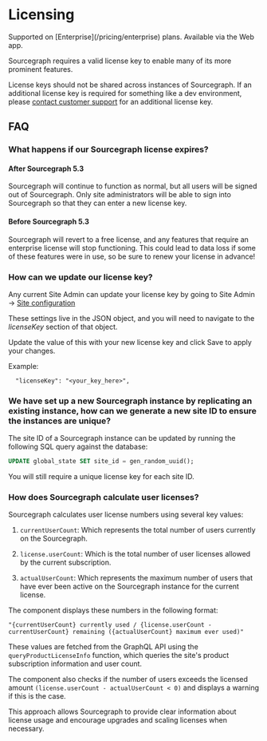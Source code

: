 # Licensing

<TierCallout>
  Supported on [Enterprise](/pricing/enterprise) plans.
  <user>
    Available via the Web app.
  </user>
</TierCallout>

Sourcegraph requires a valid license key to enable many of its more prominent features.

License keys should not be shared across instances of Sourcegraph. If an additional license key is required for something like a dev environment, please [contact customer support](https://about.sourcegraph.com/contact) for an additional license key.

## FAQ

### What happens if our Sourcegraph license expires?

#### After Sourcegraph 5.3

Sourcegraph will continue to function as normal, but all users will be signed out of Sourcegraph. Only site administrators will be able to sign into Sourcegraph so that they can enter a new license key.

#### Before Sourcegraph 5.3

Sourcegraph will revert to a free license, and any features that require an enterprise license will stop functioning. This could lead to data loss if some of these features were in use, so be sure to renew your license in advance!

### How can we update our license key?

Any current Site Admin can update your license key by going to Site Admin -> [Site configuration](/admin/config/site_config)

These settings live in the JSON object, and you will need to navigate to the _licenseKey_ section of that object.

Update the value of this with your new license key and click Save to apply your changes.

Example:
```
  "licenseKey": "<your_key_here>",
```

### We have set up a new Sourcegraph instance by replicating an existing instance, how can we generate a new site ID to ensure the instances are unique?

The site ID of a Sourcegraph instance can be updated by running the following SQL query against the database:

```sql
UPDATE global_state SET site_id = gen_random_uuid();
```

You will still require a unique license key for each site ID.

### How does Sourcegraph calculate user licenses?

Sourcegraph calculates user license numbers using several key values:

  1. `currentUserCount`: Which represents the total number of users currently on the Sourcegraph.

  2. `license.userCount`: Which is the total number of user licenses allowed by the current subscription.

  3. `actualUserCount`: Which represents the maximum number of users that have ever been active on the Sourcegraph instance for the current license.

The component displays these numbers in the following format:

```
"{currentUserCount} currently used / {license.userCount - currentUserCount} remaining ({actualUserCount} maximum ever used)"
```

These values are fetched from the GraphQL API using the `queryProductLicenseInfo` function, which queries the site's product subscription information and user count.

The component also checks if the number of users exceeds the licensed amount `(license.userCount - actualUserCount < 0)` and displays a warning if this is the case.

This approach allows Sourcegraph to provide clear information about license usage and encourage upgrades and scaling licenses when necessary.
